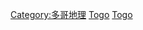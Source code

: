 {{Commons cat|National parks of Togo}}

[[Category:多哥地理|Category:多哥地理]]
[[Category:非洲國家公園|Togo]]
[[Category:各國國家公園|Togo]]